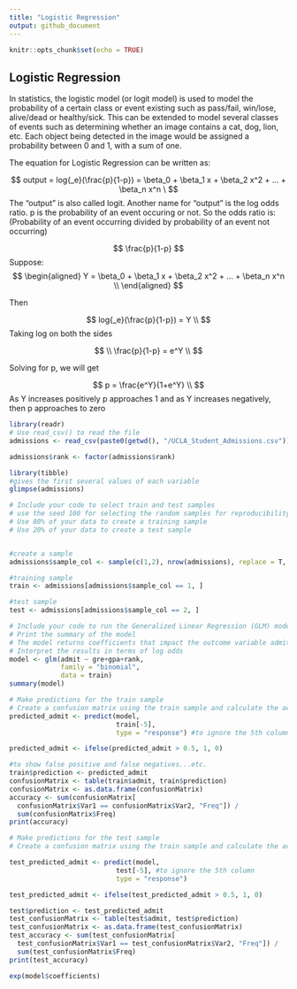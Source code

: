 ```yaml
---
title: "Logistic Regression"
output: github_document
---
```


```r
knitr::opts_chunk$set(echo = TRUE)
```

## Logistic Regression 

In statistics, the logistic model (or logit model) is used to model the probability of a certain class or event existing such as pass/fail, win/lose, alive/dead or healthy/sick. This can be extended to model several classes of events such as determining whether an image contains a cat, dog, lion, etc. Each object being detected in the image would be assigned a probability between 0 and 1, with a sum of one.

The equation for Logistic Regression can be written as: 

$$
output = log{_e}(\frac{p}{1-p}) = \beta_0 + \beta_1 x + \beta_2 x^2 + ... + \beta_n x^n \
$$
The "output" is also called logit. 
Another name for "output" is the log odds ratio. 
p is the probability of an event occuring or not.
So the odds ratio is: (Probability of an event occurring divided by probability of an event not occurring)

$$
\frac{p}{1-p}
$$
Suppose: 
$$
\begin{aligned}
        Y = \beta_0 + \beta_1 x + \beta_2 x^2 + ... + \beta_n x^n  \\   
\end{aligned}
$$

Then

$$
log{_e}(\frac{p}{1-p}) = Y \\
$$
Taking log on both the sides 


$$
\\
\frac{p}{1-p} = e^Y \\
$$

Solving for p, we will get

$$
p = \frac{e^Y}{1+e^Y} \\
$$
As Y increases positively p approaches  1 and as Y increases negatively, then p approaches to zero


```r
library(readr)
# Use read_csv() to read the file 
admissions <- read_csv(paste0(getwd(), "/UCLA_Student_Admissions.csv"))

```
```r
admissions$rank <- factor(admissions$rank)
```

```r
library(tibble) 
#gives the first several values of each variable
glimpse(admissions)
```

```r
# Include your code to select train and test samples 
# use the seed 100 for selecting the random samples for reproducibility 
# Use 80% of your data to create a training sample 
# Use 20% of your data to create a test sample 


#create a sample
admissions$sample_col <- sample(c(1,2), nrow(admissions), replace = T, prob = c(0.8, 0.2))

#training sample
train <- admissions[admissions$sample_col == 1, ]

#test sample
test <- admissions[admissions$sample_col == 2, ]
```

```r
# Include your code to run the Generalized Linear Regression (GLM) model of "binomial" family
# Print the summary of the model 
# The model returns coefficients that impact the outcome variable admit 
# Interpret the results in terms of log odds 
model <- glm(admit ~ gre+gpa+rank,
             family = "binomial",
             data = train)
summary(model)
```

```r
# Make predictions for the train sample
# Create a confusion matrix using the train sample and calculate the accuracy of the model using training sample  
predicted_admit <- predict(model,
                           train[-5],
                           type = "response") #to ignore the 5th column

```

```r
predicted_admit <- ifelse(predicted_admit > 0.5, 1, 0)
```

```r
#to show false positive and false negatives...etc.
train$prediction <- predicted_admit
confusionMatrix <- table(train$admit, train$prediction)
confusionMatrix <- as.data.frame(confusionMatrix)
accuracy <- sum(confusionMatrix[
  confusionMatrix$Var1 == confusionMatrix$Var2, "Freq"]) /
  sum(confusionMatrix$Freq)
print(accuracy)
```

```r
# Make predictions for the test sample
# Create a confusion matrix using the train sample and calculate the accuracy of the model using training sample  

test_predicted_admit <- predict(model,
                           test[-5], #to ignore the 5th column
                           type = "response")

test_predicted_admit <- ifelse(test_predicted_admit > 0.5, 1, 0)

test$prediction <- test_predicted_admit
test_confusionMatrix <- table(test$admit, test$prediction)
test_confusionMatrix <- as.data.frame(test_confusionMatrix)
test_accuracy <- sum(test_confusionMatrix[
  test_confusionMatrix$Var1 == test_confusionMatrix$Var2, "Freq"]) /
  sum(test_confusionMatrix$Freq)
print(test_accuracy)
```

```r
exp(model$coefficients)
```

